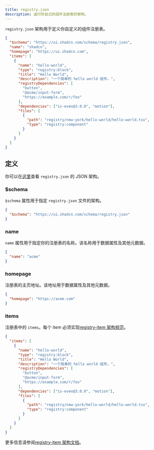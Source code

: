 ```yaml
---
title: registry.json
description: 运行你自己的组件注册表的架构。
---
```


`registry.json` 架构用于定义你自定义的组件注册表。

```json title="registry.json" showLineNumbers
{
  "$schema": "https://ui.shadcn.com/schema/registry.json",
  "name": "shadcn",
  "homepage": "https://ui.shadcn.com",
  "items": [
    {
      "name": "hello-world",
      "type": "registry:block",
      "title": "Hello World",
      "description": "一个简单的 hello world 组件。",
      "registryDependencies": [
        "button",
        "@acme/input-form",
        "https://example.com/r/foo"
      ],
      "dependencies": ["is-even@3.0.0", "motion"],
      "files": [
        {
          "path": "registry/new-york/hello-world/hello-world.tsx",
          "type": "registry:component"
        }
      ]
    }
  ]
}
```

## 定义

你可以在[这里](https://ui.shadcn.com/schema/registry.json)查看 `registry.json` 的 JSON 架构。

### $schema

`$schema` 属性用于指定 `registry.json` 文件的架构。

```json title="registry.json" showLineNumbers
{
  "$schema": "https://ui.shadcn.com/schema/registry.json"
}
```

### name

`name` 属性用于指定你的注册表的名称。该名称用于数据属性及其他元数据。

```json title="registry.json" showLineNumbers
{
  "name": "acme"
}
```

### homepage

注册表的主页地址。该地址用于数据属性及其他元数据。

```json title="registry.json" showLineNumbers
{
  "homepage": "https://acme.com"
}
```

### items

注册表中的 `items`。每个 item 必须实现[registry-item 架构规范](https://ui.shadcn.com/schema/registry-item.json)。

```json title="registry.json" showLineNumbers
{
  "items": [
    {
      "name": "hello-world",
      "type": "registry:block",
      "title": "Hello World",
      "description": "一个简单的 hello world 组件。",
      "registryDependencies": [
        "button",
        "@acme/input-form",
        "https://example.com/r/foo"
      ],
      "dependencies": ["is-even@3.0.0", "motion"],
      "files": [
        {
          "path": "registry/new-york/hello-world/hello-world.tsx",
          "type": "registry:component"
        }
      ]
    }
  ]
}
```

更多信息请参阅[registry-item 架构文档](/docs/registry/registry-item-json)。